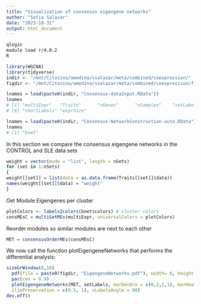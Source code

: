 ```yaml
---
title: "Visualization of consensus eigengene networks"
author: "Sofia Salazar"
date: "2023-10-31"
output: html_document
---
```


```bash
qlogin
module load r/4.0.2
R
```

```r
library(WGCNA)
library(tidyverse)
indir <- "/mnt/Citosina/amedina/ssalazar/meta/combined/coexpression/"
figdir <- "/mnt/Citosina/amedina/ssalazar/meta/combined/coexpression/figures/"

lnames = load(paste0(indir, "Consensus-dataInput.RData"))
lnames
# [1] "multiExpr"   "Traits"      "nGenes"      "nSamples"    "setLabels"  
# [6] "shortLabels" "exprSize"  

lnames = load(paste0(indir, "Consensus-NetworkConstruction-auto.RData"))
lnames
# [1] "bnet"
```

In this section we compare the consensus eigengene networks in the CONTROL and SLE data sets

```r
weight = vector(mode = "list", length = nSets)
for (set in 1:nSets)
{
weight[[set]] = list(data = as.data.frame(Traits[[set]]$data))
names(weight[[set]]$data) = "weight"
}
```

Get Module Eigengenes per cluster

```r
plotColors <- labels2colors(bnet$colors) # cluster colors
consMEsC = multiSetMEs(multiExpr, universalColors = plotColors)
```

Reorder modules so similar modules are next to each other

```r
MET = consensusOrderMEs(consMEsC)
```

We now call the function plotEigengeneNetworks that performs the differential analysis:

```r
sizeGrWindow(8,10)
  pdf(file = paste0(figdir, "EigengeneNetworks.pdf"), width= 8, height = 10);
  par(cex = 0.9)
  plotEigengeneNetworks(MET, setLabels, marDendro = c(0,2,2,1), marHeatmap = c(3,3,2,1),
  zlimPreservation = c(0.5, 1), xLabelsAngle = 90)
dev.off()
```

